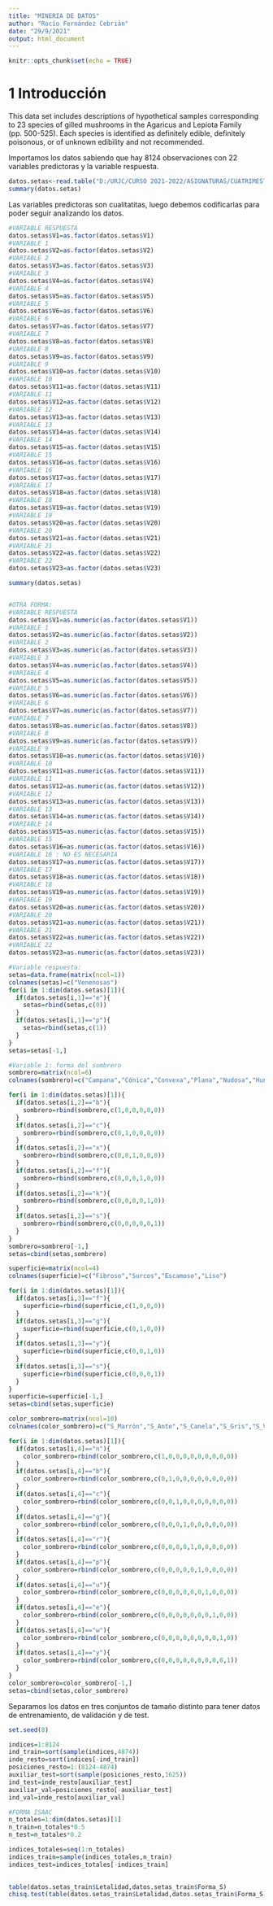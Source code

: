 ```yaml
---
title: "MINERIA DE DATOS"
author: "Rocío Fernández Cebrián"
date: "29/9/2021"
output: html_document
---
```


```r
knitr::opts_chunk$set(echo = TRUE)
```

# 1 Introducción

This data set includes descriptions of hypothetical samples corresponding to 23 species of gilled mushrooms in the Agaricus and Lepiota Family (pp. 500-525). Each species is identified as definitely edible, definitely poisonous, or of unknown edibility and not recommended.


Importamos los datos sabiendo que hay 8124 observaciones con 22 variables 
predictoras y la variable respuesta.

```r
datos.setas<-read.table("D:/URJC/CURSO 2021-2022/ASIGNATURAS/CUATRIMESTRE 1/MINERIA DE DATOS/MEMORIA/DATOS/agaricus-lepiota.data",header=FALSE,sep=",")
summary(datos.setas)

```


Las variables predictoras son cualitatitas, luego debemos codificarlas para poder 
seguir analizando los datos.
```r
#VARIABLE RESPUESTA
datos.setas$V1=as.factor(datos.setas$V1)
#VARIABLE 1
datos.setas$V2=as.factor(datos.setas$V2)
#VARIABLE 2
datos.setas$V3=as.factor(datos.setas$V3)
#VARIABLE 3
datos.setas$V4=as.factor(datos.setas$V4)
#VARIABLE 4
datos.setas$V5=as.factor(datos.setas$V5)
#VARIABLE 5
datos.setas$V6=as.factor(datos.setas$V6)
#VARIABLE 6
datos.setas$V7=as.factor(datos.setas$V7)
#VARIABLE 7
datos.setas$V8=as.factor(datos.setas$V8)
#VARIABLE 8
datos.setas$V9=as.factor(datos.setas$V9)
#VARIABLE 9
datos.setas$V10=as.factor(datos.setas$V10)
#VARIABLE 10
datos.setas$V11=as.factor(datos.setas$V11)
#VARIABLE 11
datos.setas$V12=as.factor(datos.setas$V12)
#VARIABLE 12
datos.setas$V13=as.factor(datos.setas$V13)
#VARIABLE 13
datos.setas$V14=as.factor(datos.setas$V14)
#VARIABLE 14
datos.setas$V15=as.factor(datos.setas$V15)
#VARIABLE 15
datos.setas$V16=as.factor(datos.setas$V16)
#VARIABLE 16
datos.setas$V17=as.factor(datos.setas$V17)
#VARIABLE 17
datos.setas$V18=as.factor(datos.setas$V18)
#VARIABLE 18
datos.setas$V19=as.factor(datos.setas$V19)
#VARIABLE 19
datos.setas$V20=as.factor(datos.setas$V20)
#VARIABLE 20
datos.setas$V21=as.factor(datos.setas$V21)
#VARIABLE 21
datos.setas$V22=as.factor(datos.setas$V22)
#VARIABLE 22
datos.setas$V23=as.factor(datos.setas$V23)

summary(datos.setas)


#OTRA FORMA:
#VARIABLE RESPUESTA
datos.setas$V1=as.numeric(as.factor(datos.setas$V1))
#VARIABLE 1
datos.setas$V2=as.numeric(as.factor(datos.setas$V2))
#VARIABLE 2
datos.setas$V3=as.numeric(as.factor(datos.setas$V3))
#VARIABLE 3
datos.setas$V4=as.numeric(as.factor(datos.setas$V4))
#VARIABLE 4
datos.setas$V5=as.numeric(as.factor(datos.setas$V5))
#VARIABLE 5
datos.setas$V6=as.numeric(as.factor(datos.setas$V6))
#VARIABLE 6
datos.setas$V7=as.numeric(as.factor(datos.setas$V7))
#VARIABLE 7
datos.setas$V8=as.numeric(as.factor(datos.setas$V8))
#VARIABLE 8
datos.setas$V9=as.numeric(as.factor(datos.setas$V9))
#VARIABLE 9
datos.setas$V10=as.numeric(as.factor(datos.setas$V10))
#VARIABLE 10
datos.setas$V11=as.numeric(as.factor(datos.setas$V11))
#VARIABLE 11
datos.setas$V12=as.numeric(as.factor(datos.setas$V12))
#VARIABLE 12
datos.setas$V13=as.numeric(as.factor(datos.setas$V13))
#VARIABLE 13
datos.setas$V14=as.numeric(as.factor(datos.setas$V14))
#VARIABLE 14
datos.setas$V15=as.numeric(as.factor(datos.setas$V15))
#VARIABLE 15
datos.setas$V16=as.numeric(as.factor(datos.setas$V16))
#VARIABLE 16 : NO ES NECESARIA 
datos.setas$V17=as.numeric(as.factor(datos.setas$V17))
#VARIABLE 17
datos.setas$V18=as.numeric(as.factor(datos.setas$V18))
#VARIABLE 18
datos.setas$V19=as.numeric(as.factor(datos.setas$V19))
#VARIABLE 19
datos.setas$V20=as.numeric(as.factor(datos.setas$V20))
#VARIABLE 20
datos.setas$V21=as.numeric(as.factor(datos.setas$V21))
#VARIABLE 21
datos.setas$V22=as.numeric(as.factor(datos.setas$V22))
#VARIABLE 22
datos.setas$V23=as.numeric(as.factor(datos.setas$V23))
```


```r
#Variable respuesta:
setas=data.frame(matrix(ncol=1))
colnames(setas)=c("Venenosas")
for(i in 1:dim(datos.setas)[1]){
  if(datos.setas[i,1]=="e"){
    setas=rbind(setas,c(0))
  }
  if(datos.setas[i,1]=="p"){
    setas=rbind(setas,c(1))
  }
}
setas=setas[-1,]

```


```r
#Variable 1: forma del sombrero
sombrero=matrix(ncol=6)
colnames(sombrero)=c("Campana","Cónica","Convexa","Plana","Nudosa","Hundida")

for(i in 1:dim(datos.setas)[1]){
  if(datos.setas[i,2]=="b"){
    sombrero=rbind(sombrero,c(1,0,0,0,0,0))
  }
  if(datos.setas[i,2]=="c"){
    sombrero=rbind(sombrero,c(0,1,0,0,0,0))
  }
  if(datos.setas[i,2]=="x"){
    sombrero=rbind(sombrero,c(0,0,1,0,0,0))
  }
  if(datos.setas[i,2]=="f"){
    sombrero=rbind(sombrero,c(0,0,0,1,0,0))
  }
  if(datos.setas[i,2]=="k"){
    sombrero=rbind(sombrero,c(0,0,0,0,1,0))
  }
  if(datos.setas[i,2]=="s"){
    sombrero=rbind(sombrero,c(0,0,0,0,0,1))
  }
}
sombrero=sombrero[-1,]
setas=cbind(setas,sombrero)

```


```r
superficie=matrix(ncol=4)
colnames(superficie)=c("Fibroso","Surcos","Escamoso","Liso")

for(i in 1:dim(datos.setas)[1]){
  if(datos.setas[i,3]=="f"){
    superficie=rbind(superficie,c(1,0,0,0))
  }
  if(datos.setas[i,3]=="g"){
    superficie=rbind(superficie,c(0,1,0,0))
  }
  if(datos.setas[i,3]=="y"){
    superficie=rbind(superficie,c(0,0,1,0))
  }
  if(datos.setas[i,3]=="s"){
    superficie=rbind(superficie,c(0,0,0,1))
  }
}
superficie=superficie[-1,]
setas=cbind(setas,superficie)

```


```r
color_sombrero=matrix(ncol=10)
colnames(color_sombrero)=c("S_Marrón","S_Ante","S_Canela","S_Gris","S_Verde","S_Rosa","S_Morado","S_Rojo","S_Blanco","S_Amarillo")

for(i in 1:dim(datos.setas)[1]){
  if(datos.setas[i,4]=="n"){
    color_sombrero=rbind(color_sombrero,c(1,0,0,0,0,0,0,0,0,0))
  }
  if(datos.setas[i,4]=="b"){
    color_sombrero=rbind(color_sombrero,c(0,1,0,0,0,0,0,0,0,0))
  }
  if(datos.setas[i,4]=="c"){
    color_sombrero=rbind(color_sombrero,c(0,0,1,0,0,0,0,0,0,0))
  }
  if(datos.setas[i,4]=="g"){
    color_sombrero=rbind(color_sombrero,c(0,0,0,1,0,0,0,0,0,0))
  }
  if(datos.setas[i,4]=="r"){
    color_sombrero=rbind(color_sombrero,c(0,0,0,0,1,0,0,0,0,0))
  }
  if(datos.setas[i,4]=="p"){
    color_sombrero=rbind(color_sombrero,c(0,0,0,0,0,1,0,0,0,0))
  }
  if(datos.setas[i,4]=="u"){
    color_sombrero=rbind(color_sombrero,c(0,0,0,0,0,0,1,0,0,0))
  }
  if(datos.setas[i,4]=="e"){
    color_sombrero=rbind(color_sombrero,c(0,0,0,0,0,0,0,1,0,0))
  }
  if(datos.setas[i,4]=="w"){
    color_sombrero=rbind(color_sombrero,c(0,0,0,0,0,0,0,0,1,0))
  }
  if(datos.setas[i,4]=="y"){
    color_sombrero=rbind(color_sombrero,c(0,0,0,0,0,0,0,0,0,1))
  }
}
color_sombrero=color_sombrero[-1,]
setas=cbind(setas,color_sombrero)
```
Separamos los datos en tres conjuntos de tamaño distinto para tener datos de entrenamiento, de validación y de test.

```r
set.seed(8)

indices=1:8124
ind_train=sort(sample(indices,4874))
inde_resto=sort(indices[-ind_train])
posiciones_resto=1:(8124-4874)
auxiliar_test=sort(sample(posiciones_resto,1625))
ind_test=inde_resto[auxiliar_test]
auxiliar_val=posiciones_resto[-auxiliar_test]
ind_val=inde_resto[auxiliar_val]

#FORMA ISAAC
n_totales=1:dim(datos.setas)[1]
n_train=n_totales*0.5
n_test=n_totales*0.2

indices_totales=seq(1:n_totales)
indices_train=sample(indices_totales,n_train)
indices_test=indices_totales[-indices_train]
  

```

```r
table(datos.setas_train$Letalidad,datos.setas_train$Forma_S)
chisq.test(table(datos.setas_train$Letalidad,datos.setas_train$Forma_S))
```